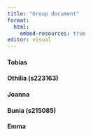 ```yaml
---
title: "Group document"
format: 
  html: 
    embed-resources: true
editor: visual
---
```


#### Tobias

#### Othilia (s223163)

#### Joanna

#### Bunia (s215085)

#### Emma
